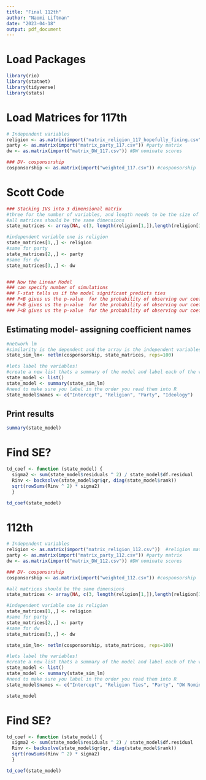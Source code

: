 ```yaml
---
title: "Final 112th"
author: "Naomi Liftman"
date: "2023-04-18"
output: pdf_document
---
```

# Load Packages
```r
library(rio)
library(statnet)
library(tidyverse)
library(stats)
```

# Load Matrices for 117th
```r
# Independent variables
religion <- as.matrix(import("matrix_religion_117_hopefully_fixing.csv"))  #religion matrix
party <- as.matrix(import("matrix_party_117.csv")) #party matrix
dw <- as.matrix(import("matrix_DW_117.csv")) #DW nominate scores

### DV- cosponsorship
cosponsorship <- as.matrix(import("weighted_117.csv")) #cosponsorship

```

# Scott Code

```r
### Stacking IVs into 3 dimensional matrix
#three for the number of variables, and length needs to be the size of one of the matrices
#all matrices should be the same dimensions
state_matrices <- array(NA, c(3, length(religion[1,]),length(religion[1,]))) 

#independent variable one is religion 
state_matrices[1,,] <- religion
#same for party
state_matrices[2,,] <- party
#same for dw
state_matrices[3,,] <- dw


### Now the Linear Model
### can specify number of simulations
### F-stat tells us if the model significant predicts ties
### P<B gives us the p-value  for the probability of observing our coefficient if the true population parameter is not-negative
### P<B gives us the p-value  for the probability of observing our coefficient if the true population parameter is not-positive
### P<B gives us the p-value  for the probability of observing our coefficient if the true population parameter is not zero


```

## Estimating model- assigning coefficient names

```r
#network lm
#similarity is the dependent and the array is the independent variables
state_sim_lm<- netlm(cosponsorship, state_matrices, reps=100)

#lets label the variables! 
#create a new list thats a summary of the model and label each of the variables
state_model <- list()
state_model <- summary(state_sim_lm)
#need to make sure you label in the order you read them into R
state_model$names <- c("Intercept", "Religion", "Party", "Ideology")
```


## Print results

```r
summary(state_model)
```

# Find SE?
```r
td_coef <- function (state_model) {
  sigma2 <- sum(state_model$residuals ^ 2) / state_model$df.residual
  Rinv <- backsolve(state_model$qr$qr, diag(state_model$rank))
  sqrt(rowSums(Rinv ^ 2) * sigma2)
  }

td_coef(state_model)
```




# 112th 
```r
# Independent variables
religion <- as.matrix(import("matrix_religion_112.csv"))  #religion matrix
party <- as.matrix(import("matrix_party_112.csv")) #party matrix
dw <- as.matrix(import("matrix_DW_112.csv")) #DW nominate scores

### DV- cosponsorship
cosponsorship <- as.matrix(import("weighted_112.csv")) #cosponsorship

#all matrices should be the same dimensions
state_matrices <- array(NA, c(3, length(religion[1,]),length(religion[1,]))) 

#independent variable one is religion 
state_matrices[1,,] <- religion
#same for party
state_matrices[2,,] <- party
#same for dw
state_matrices[3,,] <- dw

state_sim_lm<- netlm(cosponsorship, state_matrices, reps=100)

#lets label the variables! 
#create a new list thats a summary of the model and label each of the variables
state_model <- list()
state_model <- summary(state_sim_lm)
#need to make sure you label in the order you read them into R
state_model$names <- c("Intercept", "Religion Ties", "Party", "DW Nominate Scores")

state_model
```


# Find SE?
```r
td_coef <- function (state_model) {
  sigma2 <- sum(state_model$residuals ^ 2) / state_model$df.residual
  Rinv <- backsolve(state_model$qr$qr, diag(state_model$rank))
  sqrt(rowSums(Rinv ^ 2) * sigma2)
  }

td_coef(state_model)
```
